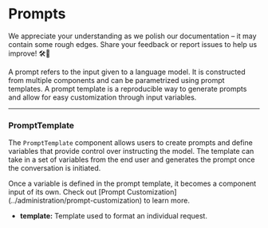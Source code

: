 
# Prompts

<Admonition type="caution" icon="🚧" title="ZONE UNDER CONSTRUCTION">
  <p>
    We appreciate your understanding as we polish our documentation – it may
    contain some rough edges. Share your feedback or report issues to help us
    improve! 🛠️📝
  </p>
</Admonition>

A prompt refers to the input given to a language model. It is constructed from multiple components and can be parametrized using prompt templates. A prompt template is a reproducible way to generate prompts and allow for easy customization through input variables.

---

### PromptTemplate

The `PromptTemplate` component allows users to create prompts and define variables that provide control over instructing the model. The template can take in a set of variables from the end user and generates the prompt once the conversation is initiated.

<Admonition type="info">
  Once a variable is defined in the prompt template, it becomes a component
  input of its own. Check out [Prompt
  Customization](../administration/prompt-customization) to learn more.
</Admonition>

- **template:** Template used to format an individual request.
